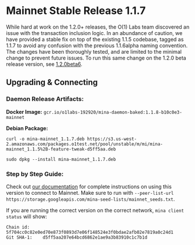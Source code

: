 
# Mainnet Stable Release 1.1.7

While hard at work on the 1.2.0+ releases, the O(1) Labs team discovered an issue with the transaction inclusion logic. In an abundance of caution, we have provided a stable fix on top of the existing 1.1.5 codebase, tagged as 1.1.7 to avoid any confusion with the previous 1.1.6alpha naming convention. The changes have been thoroughly tested, and are limited to the minimal change to prevent future issues. To run this same change on the 1.2.0 beta release version, see [1.2.0beta6](/releases/1.2.0beta6).

## Upgrading & Connecting

### Daemon Release Artifacts:

**Docker Image:**
`gcr.io/o1labs-192920/mina-daemon-baked:1.1.8-b10c0e3-mainnet`

**Debian Package:**

```
curl -o mina-mainnet_1.1.7.deb https://s3.us-west-2.amazonaws.com/packages.o1test.net/pool/unstable/m/mi/mina-mainnet_1.1.5%2B-feature-tweak-d5ff5aa.deb

sudo dpkg --install mina-mainnet_1.1.7.deb
```

### Step by Step Guide:

Check out [our documentation](https://docs.minaprotocol.com/en/using-mina/connecting) for complete instructions on using this version to connect to Mainnet. Make sure to run with `--peer-list-url https://storage.googleapis.com/mina-seed-lists/mainnet_seeds.txt`.

If you are running the correct version on the correct network, `mina client status` will show:

```
Chain id:     5f704cc0c82e0ed70e873f0893d7e06f148524e3f0bdae2afb02e7819a0c24d1
Git SHA-1:    d5ff5aa207e64bcd6862e1ae9a3b83910c1c7b1d
```
